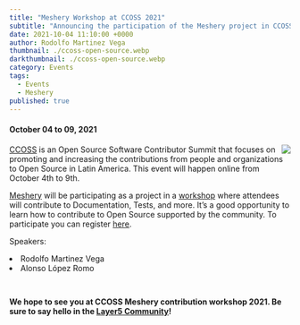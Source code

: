 ```yaml
---
title: "Meshery Workshop at CCOSS 2021"
subtitle: "Announcing the participation of the Meshery project in CCOSS 2021 event"
date: 2021-10-04 11:10:00 +0000
author: Rodolfo Martinez Vega
thumbnail: ./ccoss-open-source.webp
darkthumbnail: ./ccoss-open-source.webp
category: Events
tags:
  - Events
  - Meshery
published: true
---
```



<BlogWrapper>
    <h4 class="date"> October 04 to 09, 2021 </h4>
    <img style="max-height:155px; display: inline; position: relative; float: right; margin-left:0.25rem;" src={meshery} />
<p><a href="https://ccoss.org/">CCOSS</a> is an Open Source Software Contributor Summit that focuses on promoting and increasing the contributions from people and organizations to Open Source in Latin America. This event will happen online from October 4th to 9th.</p>

<p><a href="https://layer5.io/products/meshery">Meshery</a> will be participating as a project in a <a href="https://ccoss.org/sessions/2021/taller-contribucion-meshery/">workshop</a> where attendees will contribute to Documentation, Tests, and more. It’s a good opportunity to learn how to contribute to Open Source supported by the community. To participate you can register <a href="https://ccoss.org/sessions/2021/taller-contribucion-meshery/">here</a>.</p>
<p>Speakers:</p>
<li><Link to="/community/members/rodolfo-martinez-vega">Rodolfo Martinez Vega</Link></li>
<li><Link to="/community/members/alonso-lopez">Alonso López Romo</Link></li>


<h4 class="centered-text" style="padding-top:1.5rem;">
  We hope to see you at CCOSS Meshery contribution workshop 2021. Be sure to say hello
  in the <a href="http://slack.layer5.io/">Layer5 Community</a>!
</h4>
</BlogWrapper>
